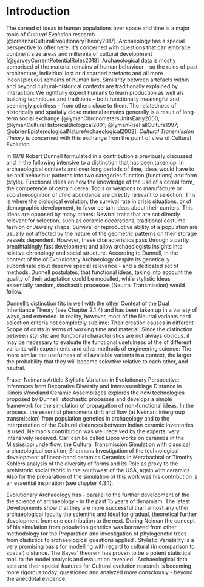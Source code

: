 # Introduction {#introduction}

The spread of ideas in human populations over space and time is a major topic of *Cultural Evolution* research [@creanzaCulturalEvolutionaryTheory2017]. Archaeology has a special perspective to offer here: It's concerned with questions that can embrace continent size areas and millennia of cultural development [@garveyCurrentPotentialRoles2018]. Archaeological data is mostly comprised of the material remains of human behaviour -- so the ruins of past architecture, individual lost or discarded artefacts and all more inconspicuous remains of human live. Similarity between artefacts within and beyond cultural-historical contexts are traditionally explained by interaction: We rightfully expect humans to learn production as well als building techniques and traditions  -- both functionally meaningful and seemingly pointless -- from others close to them. The relatedness of historically and spatially close material remains generally is a result of long-term social exchange [@lymanChronometersUnitsEarly2000; @lymanCultureHistoricalBiological2001; @lymanRiseFallCulture1997; @obrienEpistemologicalNatureArchaeological2002]. *Cultural Transmission Theory* is concerned with this exchange from the point of view of Cultural Evolution. 



In 1978 Robert Dunnell formulated in a contribution a previously discussed and in the following intensive to a distinction that has been taken up: In archaeological contexts and over long periods of time, ideas would have to be and behaviour patterns into two categories function (functions) and form (style). Functional Ideas on how the knowledge of the use of a cereal form, the competence of certain cereal Tools or weapons to manufacture or social recognition of child abundance are directly relevant to selection. This is where the biological evolution, the survival rate in crisis situations, or of demographic development, to favor certain ideas about their carriers. This Ideas are opposed by many others: Newtral traits that are not directly relevant for selection. such as ceramic decorations, traditional costume fashion or Jewelry shape. Survival or reproductive ability of a population are usually not affected by the nature of the geometric patterns on their storage vessels dependent. However, these characteristics pass through a partly breathtakingly fast development and allow archaeologists insights into relative chronology and social structure. According to Dunnell, in the context of the of Evolutionary Archaeology despite its genetically subordinate clout deserve special relevance - and a dedicated set of methods: Dunnell postulates, that functional ideas, taking into account the quality of their adaptation could be modelled, while stylistic Ideas essentially random, stochastic processes (Neutral Transmission) would follow. 

Dunnell's distinction fits in well with the other Context of the Dual Inheritance Theory (see Chapter 2.1.4) and has been taken up in a variety of ways, and extended. In reality, however, most of the Neutral variants hard selection criteria not completely sublime: Their creation causes in different Scope of costs in terms of working time and material. Since the distinction between stylistic and functional characteristics are not always obvious. it may be necessary to evaluate the functional usefulness of the of different variants with experiments and other methods of engineering science: The more similar the usefulness of all available variants in a context, the larger the probability that they will become selective relative to each other, and neutral. 

Fraser Neimans Article Stylistic Variation in Evolutionary Perspective: Inferences from Decorative Diversity and Interassemblage Distance in Illinois Woodland Ceramic Assemblages explores the new technologies proposed by Dunnell. stochastic processes and develops a simple framework for the simulation of propagation of non-functional ideas. In the process, the essential phenomena drift and flow (at Neiman: intergroup transmission) from population genetics in archaeology and to the interpretation of the Cultural distances between Indian ceramic inventories is used. Neiman's contribution was well received by the experts. very intensively received. Carl can be called Lipos works on ceramics in the Mississippi underflow, the Cultural Transmission Simulation with classical archaeological seriation, Shennans Investigation of the technological development of linear-band ceramics Ceramics in Merzbachtal or Timothy Kohlers analysis of the diversity of forms and its Role as proxy to the prehistoric social fabric in the southwest of the USA, again with ceramics . Also for the preparation of the simulation of this work was his contribution is an essential inspiration (see chapter 4.3.1). 

Evolutionary Archaeology has - parallel to the further development of the the science of archaeology - in the past 15 years of dynamism. The latest Developments show that they are more successful than almost any other archaeological faculty the scientific and Ideal for gradual, theoretical further development from one contribution to the next. During Neiman the concept of his simulation from population genetics was borrowed from other methodology for the Preparation and investigation of phylogenetic trees from cladistics to archaeological questions applied . Stylistic Variability is a very promising basis for modelling with regard to cultural (in comparison to spatial) distance. The Bayes' theorem has proven to be a potent statistical tool. to the model analysis and evaluation revealed . Archaeological data sets and their special features for Cultural evolution research is becoming more rigorous today. questioned and analyzed more consciously - beyond the anecdotal evidence.  
